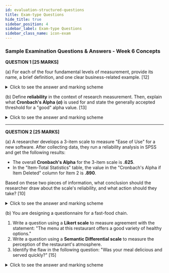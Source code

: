 ```yaml
---
id: evaluation-structured-questions
title: Exam-type Questions
hide_title: true
sidebar_position: 4
sidebar_label: Exam-type Questions
sidebar_class_name: icon-exam
---
```


<ModuleBanner />

### **Sample Examination Questions & Answers - Week 6 Concepts**

**QUESTION 1 [25 MARKS]**

(a) For each of the four fundamental levels of measurement, provide its name, a brief definition, and one clear business-related example.
[12]

<details>
<summary>Click to see the answer and marking scheme</summary>

**Answer:**

1. **Nominal:**
   * **DefinitionBox:** Categories that are used for labeling only, with no quantitative value or order.
   * **Example:** The `Department` an employee works in (e.g., 1=Sales, 2=Marketing, 3=IT).

2. **Ordinal:**
   * **DefinitionBox:** Categories that have a meaningful rank or order, but the intervals between the ranks are not equal.
   * **Example:** Customer satisfaction ratings (`Low`, `Medium`, `High`).

3. **Interval:**
   * **DefinitionBox:** Data that has a meaningful order and equal, meaningful intervals between values, but lacks a true zero.
   * **Example:** The temperature (in Celsius or Fahrenheit) of a server room.

4. **Ratio:**
   * **DefinitionBox:** Data that has a meaningful order, equal intervals, and a true, meaningful zero point.
   * **Example:** A company's `Quarterly Revenue` in dollars ($0 means no revenue).

**Marking Scheme:**
* [3 Marks] - For each level of measurement correctly named, defined, and exemplified (Total of 12 marks).

</details>

(b) Define **reliability** in the context of research measurement. Then, explain what **Cronbach's Alpha ($\alpha$)** is used for and state the generally accepted threshold for a "good" alpha value.
[13]

<details>
<summary>Click to see the answer and marking scheme</summary>

**Answer:**

**Reliability** refers to the **consistency** and **stability** of a measurement tool. A reliable measure will produce the same or very similar results if used multiple times to measure the same thing under the same conditions. It is about the dependability of the measurement.

**Cronbach's Alpha ($\alpha$)** is a statistical coefficient used to measure the **internal consistency** of a multi-item scale. It assesses how well a set of items collectively measures a single underlying construct by checking if the items are highly correlated with one another.

The generally accepted threshold for good reliability is a Cronbach's Alpha value of **$\alpha \geq 0.70$**.

**Marking Scheme:**
* [5 Marks] - For a clear definition of reliability, emphasizing consistency or stability.
* [5 Marks] - For explaining that Cronbach's Alpha measures internal consistency.
* [3 Marks] - For correctly stating the 0.70 threshold.

</details>

---

**QUESTION 2 [25 MARKS]**

(a) A researcher develops a 3-item scale to measure "Ease of Use" for a new software. After collecting data, they run a reliability analysis in SPSS and get the following results:

* The overall **Cronbach's Alpha** for the 3-item scale is **.625**.
* In the "Item-Total Statistics" table, the value in the "Cronbach's Alpha if Item Deleted" column for Item 2 is **.890**.

Based on these two pieces of information, what conclusion should the researcher draw about the scale's reliability, and what action should they take?
[10]

<details>
<summary>Click to see the answer and marking scheme</summary>

**Answer:**

**Conclusion:**
The researcher should conclude that the initial 3-item scale has **poor reliability**. The overall Cronbach's Alpha of .625 is below the acceptable threshold of 0.70, indicating that the three items are not consistently measuring the same underlying construct.

**Action to Take:**
The "Cronbach's Alpha if Item Deleted" value for Item 2 is critical. It shows that if Item 2 were removed, the scale's alpha would increase dramatically from .625 to .890. This new value is well above the 0.70 threshold. Therefore, the researcher should **delete Item 2** from the scale and use the remaining two items as a new, more reliable measure of "Ease of Use."

**Marking Scheme:**
* [4 Marks] - For correctly concluding that the initial scale is unreliable, referencing the .625 value.
* [3 Marks] - For correctly identifying the action: delete Item 2.
* [3 Marks] - For justifying the action by explaining what the "Alpha if Item Deleted" value means.

</details>

(b) You are designing a questionnaire for a fast-food chain.

1. Write a question using a **Likert scale** to measure agreement with the statement: "The menu at this restaurant offers a good variety of healthy options."
2. Write a question using a **Semantic Differential scale** to measure the perception of the restaurant's atmosphere.
3. Identify the flaw in the following question: "Was your meal delicious and served quickly?"
[15]

<details>
<summary>Click to see the answer and marking scheme</summary>

**Answer:**

**1. Likert Scale Question:**
Please indicate your level of agreement with the following statement: "The menu at this restaurant offers a good variety of healthy options."
`( ) Strongly Disagree  ( ) Disagree  ( ) Neutral  ( ) Agree  ( ) Strongly Agree`

**2. Semantic Differential Scale Question:**
Please describe the atmosphere of our restaurant by marking the space on the scale below that best fits your perception:
`Noisy O--O--O--O--O Quiet`
`Chaotic O--O--O--O--O Calm`

**3. Flawed Question and Explanation:**
* **Question:** "Was your meal delicious and served quickly?"
* **Flaw:** This is a **double-barreled question**. It is asking about two separate concepts (food taste and service speed) at the same time. A customer cannot give a single valid 'Yes' or 'No' answer if their meal was delicious but served slowly, or vice versa. The question should be split into two separate questions.

**Marking Scheme:**
* [5 Marks] - For a correctly formatted Likert scale question.
* [5 Marks] - For a correctly formatted Semantic Differential scale question with bipolar adjectives.
* [2 Marks] - For correctly identifying the flaw as a double-barreled question.
* [3 Marks] - For clearly explaining why it is flawed.

</details>
